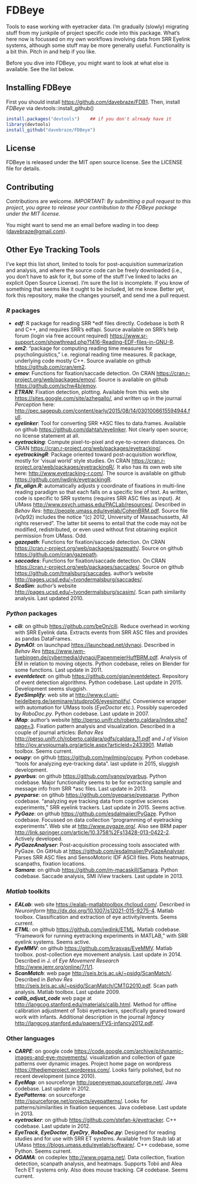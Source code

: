 FDBeye
====

Tools to ease working with eyetracker data. I'm gradually (slowly) migrating stuff from my junkpile of project specific
code into this package. What's here now is focussed on my own workflows involving data from SRR Eyelink systems,
although some stuff may be more generally useful. Functionality is a bit thin. Pitch in and help if you like.

Before you dive into FDBeye, you might want to look at what else is available. See the list below.

Installing FDBeye
-----------------

First you should install <https://github.com/davebraze/FDB1>. Then, install *FDBeye* via devtools::install_github()
```R
install.packages("devtools")    ## if you don't already have it
library(devtools)
install_github("davebraze/FDBeye")
```

License
-------

FDBeye is released under the MIT open source license. See the LICENSE file for details.

Contributing
------------

Contributions are welcome. _IMPORTANT: By submitting a pull request to this project, you agree to release your
contribution to the FDBeye package under the MIT license._

You might want to send me an email before wading in too deep (<davebraze@gmail.com>).

Other Eye Tracking Tools
------------------------

I've kept this list short, limited to tools for post-acquisition summarization and analysis, and where the source code
can be freely downloaded (i.e., you don't have to ask for it, but some of the stuff I've linked to lacks an explicit
Open Source License). I'm sure the list is incomplete. If you know of something that seems like it ought to be included,
let me know. Better yet, fork this repository, make the changes yourself, and send me a pull request.

### *R* packages ###

  * ***edf***: R package for reading SRR *edf files directly. Codebase is both R and C++, and requires SRR's
    edfapi. Source available on SRR's help forum (login via free account required)
    <https://www.sr-support.com/showthread.php?1416-Reading-EDF-files-in-GNU-R>.
  * ***em2***: "package for computing reading time measures for psycholinguistics," i.e. regional reading time
        measures. R package, underlying code mostly C++. Source available on github <https://github.com/cran/em2>.
  * ***emov***: Functions for fixation/saccade detection. On CRAN <https://cran.r-project.org/web/packages/emov/>. Source is
    available on github <https://github.com/schw4b/emov>.
  * ***ETRAN***: Fixation detection, plotting. Available from this web site <https://sites.google.com/site/azhegallo/>, and
    written up in the journal _Perception_ here:
    <http://pec.sagepub.com/content/early/2015/08/14/0301006615594944.full>.
  * ***eyelinker***: Tool for converting SRR *ASC files to data.frames. Available on github
    <https://github.com/dahtah/eyelinker>. Not clearly open source; no license statement at all.
  * ***eyetracking***: Compute pixel-to-pixel and eye-to-screen distances. On CRAN
    <https://cran.r-project.org/web/packages/eyetracking/>.
  * ***eyetrackingR***: Package oriented toward post-acquisition workflow, mostly for 'visual world' style studies. On
    CRAN <https://cran.r-project.org/web/packages/eyetrackingR/>. It also has its own web site here:
    <http://www.eyetracking-r.com/>. The source is available on github <https://github.com/jwdink/eyetrackingR>.
  * ***fix_align.R***: automatically adjusts y coordinate of fixations in multi-line reading paradigm so that each falls
    on a specific line of text. As written, code is specific to SRR systems (requires SRR ASC files as input). At UMass
    <http://www.psych.umass.edu/PACLab/resources/>. Described in *Behav Res*:
    <http://people.umass.edu/eyelab/CohenBRM.pdf>. Source file (v0p92) includes the notice "(c) 2012, University of
    Massachussetts, All rights reserved". The latter bit seems to entail that the code may not be modified,
    redistributed, or even used without first obtaining explicit permission from UMass. Odd.
  * ***gazepath***: Functions for fixation/saccade detection. On CRAN
    <https://cran.r-project.org/web/packages/gazepath/>. Source on github <https://github.com/cran/gazepath>.
  * ***saccades***: Functions for fixation/saccade detection. On CRAN
    <https://cran.r-project.org/web/packages/saccades/>. Source on github
    <https://github.com/tmalsburg/saccades>. author's website <http://pages.ucsd.edu/~tvondermalsburg/saccades/>.
  * ***ScaSim***: author's website <http://pages.ucsd.edu/~tvondermalsburg/scasim/>. Scan path similarity analysis. Last
    updated 2010.

### *Python* packages ###

  * ***cili***: on github <https://github.com/beOn/cili>. Reduce overhead in working with SRR Eyelink data. Extracts
    events from SRR ASC files and provides as pandas DataFrames.
  * ***DynAOI***: on launchpad <https://launchpad.net/dynaoi>. Described in *Behav Res*
    <https://www.iwm-tuebingen.de/cybermedia/dynaoi/PapenmeierHuffBRM.pdf>. Analysis of EM in relation to
    moving objects. Python codebase, relies on Blender for some functions. Last update in 2011.
  * ***eventdetect***: on github <https://github.com/gian/eventdetect>. Repository of event detection algorithms. Python
    codebase. Last update in 2015. Development seems sluggish.
  * ***EyeSimplify***: web site at <http://www.cl.uni-heidelberg.de/seminare/studpro06/eyesimplify/>. Convenience wrapper
    with automation for UMass tools (*EyeDoctor* etc.). Possibly superceded by *RoboDoc.py*. Python codebase. Last
    update in 2007.
  * ***iMap***: author's website <http://perso.unifr.ch/roberto.caldara/index.php?page=3>. Fixation pattern
    analysis and visualization. Described in a couple of journal articles: *Behav Res*
    <http://perso.unifr.ch/roberto.caldara/pdfs/caldara_11.pdf> and *J of Vision*
    <http://jov.arvojournals.org/article.aspx?articleid=2433901>. Matlab toolbox. Seems current.
  * ***ocupy***: on github <https://github.com/nwilming/ocupy>. Python codebase. "tools for analyzing eye-tracking
    data". last update in 2015, sluggish development.
  * ***pyarbus***: on github <https://github.com/ivanov/pyarbus>. Python codebase. Major functionality seems to be
    for extracting sample and message info from SRR *asc files. Last update in 2013.
  * ***pyeparse***: on github <https://github.com/pyeparse/pyeparse>. Python codebase. "analyzing eye tracking data from
    cogntive sciences experiments," SRR eyelink trackers. Last update in 2015. Seems active.
  * ***PyGaze***: on github <https://github.com/esdalmaijer/PyGaze>. Python codebase. Focussed on data collection
    "programming of eyetracking experiments". Web site at <http://www.pygaze.org/>. Also see BRM paper
    <http://link.springer.com/article/10.3758%2Fs13428-013-0422-2>. Actively developed.
  * ***PyGazeAnalyser***: Post-acquisition processing tools associated with PyGaze. On GitHub at
    <https://github.com/esdalmaijer/PyGazeAnalyser>. Parses SRR ASC files and SensoMotoric IDF ASCII files. Plots
    heatmaps, scanpaths, fixation locations.
  * ***Samara***: on github <https://github.com/m-macaskill/Samara>. Python codebase. Saccade analysis, SMI iView
    trackers. Last update in 2013.

### *Matlab* toolkits ###

  * ***EALab***: web site <https://ealab-matlabtoolbox.rhcloud.com/>.  Described in *Neuroinform*
    <http://dx.doi.org/10.1007/s12021-015-9275-4>. Matlab toolbox. Classification and extraction of eye
    activity/events. Seems current.
  * ***ETML***: on github <https://github.com/jwdink/ETML>. Matlab codebase. "Framework for running eyetracking experiments
    in MATLAB," with SRR eyelink systems. Seems active.
  * ***EyeMMV***: on github <https://github.com/krasvas/EyeMMV>. Matlab toolbox. post-collection eye movement
    analysis. Last update in 2014. Described in J. of *Eye Movement Research* <http://www.jemr.org/online/7/1/1>.
  * ***ScanMatch***: web page <http://seis.bris.ac.uk/~psidg/ScanMatch/>. Described in *Behav Res*
    <http://seis.bris.ac.uk/~psidg/ScanMatch/CMTG2010.pdf>. Scan path analysis. Matlab toolbox. Last update 2009.
  * ***calib_adjust_code*** web page at <http://langcog.stanford.edu/materials/calib.html>. Method for offline
    calibration adjustment of Tobii eyetrackers, specifically geared toward work with infants. Additional description in
    the journal _Infancy_ <http://langcog.stanford.edu/papers/FVS-infancy2012.pdf>.

### Other languages ###

  * ***CARPE***: on google code <https://code.google.com/archive/p/dynamic-images-and-eye-movements/>. visualization and
    collection of gaze patterns over dynamic images. Project home page on wordpress
    <https://thediemproject.wordpress.com/>. Looks fairly polished, but no recent development (since 2010).
  * ***EyeMap***: on sourceforge <http:/openeyemap.sourceforge.net/>. Java codebase. Last update in 2012.
  * ***EyePatterns***: on sourceforge <http://sourceforge.net/projects/eyepatterns/>. Looks for patterns/similarities in
    fixation sequences. Java codebase. Last update in 2013.
  * ***eyetracker***: on github <https://github.com/stefan-k/eyetracker>. C++ codebase. Last update in 2012.
  * ***EyeTrack***, ***EyeDoctor***, ***EyeDry***, ***RoboDoc.py***: Designed for reading studies and for use with SRR
    ET systems. Available from Staub lab at UMass <https://blogs.umass.edu/eyelab/software/>. C++ codebase, some
    Python. Seems current.
  * ***OGAMA***: on codeplex <http://www.ogama.net/>. Data collection, fixation detection, scanpath analysis, and
    heatmaps. Supports Tobii and Alea Tech ET systems only. Also does mouse tracking. C# codebase. Seems current.
